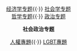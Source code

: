 <center>

[[WikiProject:經濟學|经济学专题]]{{·}} [[WikiProject:社會學|社会学专题]]<br />[[WikiProject:哲学|哲学专题]]{{·}} [[WikiProject:政治|政治专题]]

'''社会政治专题'''

[[WikiProject:人權|人權專題]]{{·}} [[WikiProject:LGBT|LGBT專題]]<br />

</center>